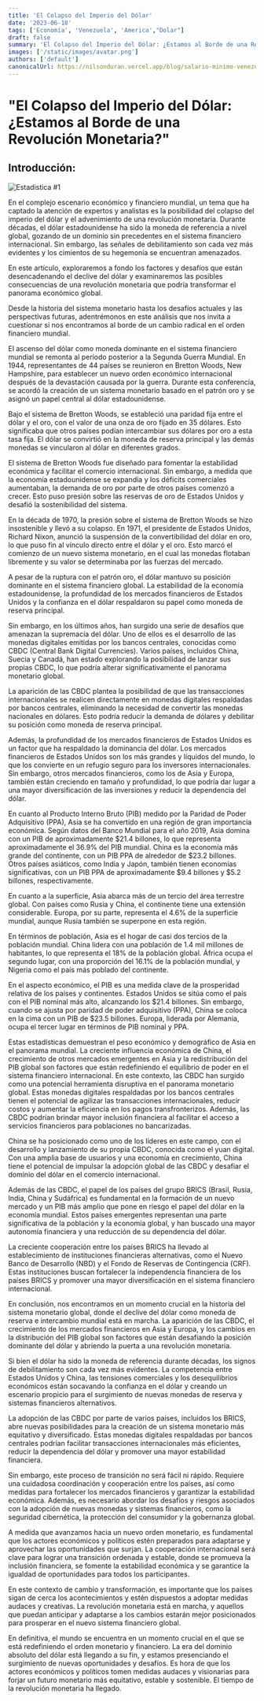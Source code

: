 ```yaml
---
title: 'El Colapso del Imperio del Dólar'
date: '2023-06-18'
tags: ['Economía', 'Venezuela', 'America',"Dolar"]
draft: false
summary: 'El Colapso del Imperio del Dólar: ¿Estamos al Borde de una Revolución Monetaria?'
images: ['/static/images/avatar.png']
authors: ['default']
canonicalUrl: https://nilsonduran.vercel.app/blog/salario-minimo-venezuela
---
```


# "El Colapso del Imperio del Dólar: ¿Estamos al Borde de una Revolución Monetaria?"




## Introducción:

![Estadistica #1](/static/images/colapsodolar1.webp)

En el complejo escenario económico y financiero mundial, un tema que ha captado la atención de expertos y analistas es la posibilidad del colapso del imperio del dólar y el advenimiento de una revolución monetaria. Durante décadas, el dólar estadounidense ha sido la moneda de referencia a nivel global, gozando de un dominio sin precedentes en el sistema financiero internacional. Sin embargo, las señales de debilitamiento son cada vez más evidentes y los cimientos de su hegemonía se encuentran amenazados.

En este artículo, exploraremos a fondo los factores y desafíos que están desencadenando el declive del dólar y examinaremos las posibles consecuencias de una revolución monetaria que podría transformar el panorama económico global.

Desde la historia del sistema monetario hasta los desafíos actuales y las perspectivas futuras, adentrémonos en este análisis que nos invita a cuestionar si nos encontramos al borde de un cambio radical en el orden financiero mundial.

El ascenso del dólar como moneda dominante en el sistema financiero mundial se remonta al período posterior a la Segunda Guerra Mundial. En 1944, representantes de 44 países se reunieron en Bretton Woods, New Hampshire, para establecer un nuevo orden económico internacional después de la devastación causada por la guerra. Durante esta conferencia, se acordó la creación de un sistema monetario basado en el patrón oro y se asignó un papel central al dólar estadounidense.

Bajo el sistema de Bretton Woods, se estableció una paridad fija entre el dólar y el oro, con el valor de una onza de oro fijado en 35 dólares. Esto significaba que otros países podían intercambiar sus dólares por oro a esta tasa fija. El dólar se convirtió en la moneda de reserva principal y las demás monedas se vincularon al dólar en diferentes grados.

El sistema de Bretton Woods fue diseñado para fomentar la estabilidad económica y facilitar el comercio internacional. Sin embargo, a medida que la economía estadounidense se expandía y los déficits comerciales aumentaban, la demanda de oro por parte de otros países comenzó a crecer. Esto puso presión sobre las reservas de oro de Estados Unidos y desafió la sostenibilidad del sistema.

En la década de 1970, la presión sobre el sistema de Bretton Woods se hizo insostenible y llevó a su colapso. En 1971, el presidente de Estados Unidos, Richard Nixon, anunció la suspensión de la convertibilidad del dólar en oro, lo que puso fin al vínculo directo entre el dólar y el oro. Esto marcó el comienzo de un nuevo sistema monetario, en el cual las monedas flotaban libremente y su valor se determinaba por las fuerzas del mercado.

A pesar de la ruptura con el patrón oro, el dólar mantuvo su posición dominante en el sistema financiero global. La estabilidad de la economía estadounidense, la profundidad de los mercados financieros de Estados Unidos y la confianza en el dólar respaldaron su papel como moneda de reserva principal.

Sin embargo, en los últimos años, han surgido una serie de desafíos que amenazan la supremacía del dólar. Uno de ellos es el desarrollo de las monedas digitales emitidas por los bancos centrales, conocidas como CBDC (Central Bank Digital Currencies). Varios países, incluidos China, Suecia y Canadá, han estado explorando la posibilidad de lanzar sus propias CBDC, lo que podría alterar significativamente el panorama monetario global.

La aparición de las CBDC plantea la posibilidad de que las transacciones internacionales se realicen directamente en monedas digitales respaldadas por bancos centrales, eliminando la necesidad de convertir las monedas nacionales en dólares. Esto podría reducir la demanda de dólares y debilitar su posición como moneda de reserva principal.

Además, la profundidad de los mercados financieros de Estados Unidos es un factor que ha respaldado la dominancia del dólar. Los mercados financieros de Estados Unidos son los más grandes y líquidos del mundo, lo que los convierte en un refugio seguro para los inversores internacionales. Sin embargo, otros mercados financieros, como los de Asia y Europa, también están creciendo en tamaño y profundidad, lo que podría dar lugar a una mayor diversificación de las inversiones y reducir la dependencia del dólar.

En cuanto al Producto Interno Bruto (PIB) medido por la Paridad de Poder Adquisitivo (PPA), Asia se ha convertido en una región de gran importancia económica. Según datos del Banco Mundial para el año 2019, Asia domina con un PIB de aproximadamente $21.4 billones, lo que representa aproximadamente el 36.9% del PIB mundial. China es la economía más grande del continente, con un PIB PPA de alrededor de $23.2 billones. Otros países asiáticos, como India y Japón, también tienen economías significativas, con un PIB PPA de aproximadamente $9.4 billones y $5.2 billones, respectivamente.

En cuanto a la superficie, Asia abarca más de un tercio del área terrestre global. Con países como Rusia y China, el continente tiene una extensión considerable. Europa, por su parte, representa el 4.6% de la superficie mundial, aunque Rusia también se superpone en esta región.

En términos de población, Asia es el hogar de casi dos tercios de la población mundial. China lidera con una población de 1.4 mil millones de habitantes, lo que representa el 18% de la población global. África ocupa el segundo lugar, con una proporción del 16.1% de la población mundial, y Nigeria como el país más poblado del continente.

En el aspecto económico, el PIB es una medida clave de la prosperidad relativa de los países y continentes. Estados Unidos se sitúa como el país con el PIB nominal más alto, alcanzando los $21.4 billones. Sin embargo, cuando se ajusta por paridad de poder adquisitivo (PPA), China se coloca en la cima con un PIB de $23.5 billones. Europa, liderada por Alemania, ocupa el tercer lugar en términos de PIB nominal y PPA.

Estas estadísticas demuestran el peso económico y demográfico de Asia en el panorama mundial. La creciente influencia económica de China, el crecimiento de otros mercados emergentes en Asia y la redistribución del PIB global son factores que están redefiniendo el equilibrio de poder en el sistema financiero internacional.
En este contexto, las CBDC han surgido como una potencial herramienta disruptiva en el panorama monetario global. Estas monedas digitales respaldadas por los bancos centrales tienen el potencial de agilizar las transacciones internacionales, reducir costos y aumentar la eficiencia en los pagos transfronterizos. Además, las CBDC podrían brindar mayor inclusión financiera al facilitar el acceso a servicios financieros para poblaciones no bancarizadas.

China se ha posicionado como uno de los líderes en este campo, con el desarrollo y lanzamiento de su propia CBDC, conocida como el yuan digital. Con una amplia base de usuarios y una economía en crecimiento, China tiene el potencial de impulsar la adopción global de las CBDC y desafiar el dominio del dólar en el comercio internacional.

Además de las CBDC, el papel de los países del grupo BRICS (Brasil, Rusia, India, China y Sudáfrica) es fundamental en la formación de un nuevo mercado y un PIB más amplio que pone en riesgo el papel del dólar en la economía mundial. Estos países emergentes representan una parte significativa de la población y la economía global, y han buscado una mayor autonomía financiera y una reducción de su dependencia del dólar.

La creciente cooperación entre los países BRICS ha llevado al establecimiento de instituciones financieras alternativas, como el Nuevo Banco de Desarrollo (NBD) y el Fondo de Reservas de Contingencia (CRF). Estas instituciones buscan fortalecer la independencia financiera de los países BRICS y promover una mayor diversificación en el sistema financiero internacional.

En conclusión, nos encontramos en un momento crucial en la historia del sistema monetario global, donde el declive del dólar como moneda de reserva e intercambio mundial está en marcha. La aparición de las CBDC, el crecimiento de los mercados financieros en Asia y Europa, y los cambios en la distribución del PIB global son factores que están desafiando la posición dominante del dólar y abriendo la puerta a una revolución monetaria.

Si bien el dólar ha sido la moneda de referencia durante décadas, los signos de debilitamiento son cada vez más evidentes. La competencia entre Estados Unidos y China, las tensiones comerciales y los desequilibrios económicos están socavando la confianza en el dólar y creando un escenario propicio para el surgimiento de nuevas monedas de reserva y sistemas financieros alternativos.

La adopción de las CBDC por parte de varios países, incluidos los BRICS, abre nuevas posibilidades para la creación de un sistema monetario más equitativo y diversificado. Estas monedas digitales respaldadas por bancos centrales podrían facilitar transacciones internacionales más eficientes, reducir la dependencia del dólar y promover una mayor estabilidad financiera.

Sin embargo, este proceso de transición no será fácil ni rápido. Requiere una cuidadosa coordinación y cooperación entre los países, así como medidas para fortalecer los mercados financieros y garantizar la estabilidad económica. Además, es necesario abordar los desafíos y riesgos asociados con la adopción de nuevas monedas y sistemas financieros, como la seguridad cibernética, la protección del consumidor y la gobernanza global.

A medida que avanzamos hacia un nuevo orden monetario, es fundamental que los actores económicos y políticos estén preparados para adaptarse y aprovechar las oportunidades que surjan. La cooperación internacional será clave para lograr una transición ordenada y estable, donde se promueva la inclusión financiera, se fomente la estabilidad económica y se garantice la igualdad de oportunidades para todos los participantes.

En este contexto de cambio y transformación, es importante que los países sigan de cerca los acontecimientos y estén dispuestos a adoptar medidas audaces y creativas. La revolución monetaria está en marcha, y aquellos que puedan anticipar y adaptarse a los cambios estarán mejor posicionados para prosperar en el nuevo sistema financiero global.

En definitiva, el mundo se encuentra en un momento crucial en el que se está redefiniendo el orden monetario y financiero. La era del dominio absoluto del dólar está llegando a su fin, y estamos presenciando el surgimiento de nuevas oportunidades y desafíos. Es hora de que los actores económicos y políticos tomen medidas audaces y visionarias para forjar un futuro monetario más equitativo, estable y sostenible. El tiempo de la revolución monetaria ha llegado.
